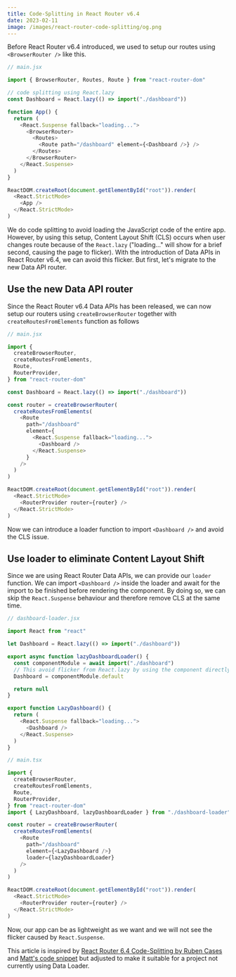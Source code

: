 ```yaml
---
title: Code-Splitting in React Router v6.4
date: 2023-02-11
image: /images/react-router-code-splitting/og.png
---
```


Before React Router v6.4 introduced, we used to setup our routes using `<BrowserRouter />` like this.

```javascript
// main.jsx

import { BrowserRouter, Routes, Route } from "react-router-dom"

// code splitting using React.lazy
const Dashboard = React.lazy(() => import("./dashboard"))

function App() {
  return (
    <React.Suspense fallback="loading...">
      <BrowserRouter>
        <Routes>
          <Route path="/dashboard" element={<Dashboard />} />
        </Routes>
      </BrowserRouter>
    </React.Suspense>
  )
}

ReactDOM.createRoot(document.getElementById("root")).render(
  <React.StrictMode>
    <App />
  </React.StrictMode>
)
```

We do code splitting to avoid loading the JavaScript code of the entire app. However, by using this setup, Content Layout Shift (CLS) occurs when user changes route because of the `React.lazy` ("loading..." will show for a brief second, causing the page to flicker). With the introduction of Data APIs in React Router v6.4, we can avoid this flicker. But first, let's migrate to the new Data API router.

## Use the new Data API router

Since the React Router v6.4 Data APIs has been released, we can now setup our routers using `createBrowserRouter` together with `createRoutesFromElements` function as follows

```javascript
// main.jsx

import {
  createBrowserRouter,
  createRoutesFromElements,
  Route,
  RouterProvider,
} from "react-router-dom"

const Dashboard = React.lazy(() => import("./dashboard"))

const router = createBrowserRouter(
  createRoutesFromElements(
    <Route
      path="/dashboard"
      element={
        <React.Suspense fallback="loading...">
          <Dashboard />
        </React.Suspense>
      }
    />
  )
)

ReactDOM.createRoot(document.getElementById("root")).render(
  <React.StrictMode>
    <RouterProvider router={router} />
  </React.StrictMode>
)
```

Now we can introduce a loader function to import `<Dashboard />` and avoid the CLS issue.

## Use loader to eliminate Content Layout Shift

Since we are using React Router Data APIs, we can provide our `loader` function. We can import `<Dashboard />` inside the loader and await for the import to be finished before rendering the component. By doing so, we can skip the `React.Suspense` behaviour and therefore remove CLS at the same time.

```javascript
// dashboard-loader.jsx

import React from "react"

let Dashboard = React.lazy(() => import("./dashboard"))

export async function lazyDashboardLoader() {
  const componentModule = await import("./dashboard")
  // This avoid flicker from React.lazy by using the component directly
  Dashboard = componentModule.default

  return null
}

export function LazyDashboard() {
  return (
    <React.Suspense fallback="loading...">
      <Dashboard />
    </React.Suspense>
  )
}
```

```javascript
// main.tsx

import {
  createBrowserRouter,
  createRoutesFromElements,
  Route,
  RouterProvider,
} from "react-router-dom"
import { LazyDashboard, lazyDashboardLoader } from "./dashboard-loader"

const router = createBrowserRouter(
  createRoutesFromElements(
    <Route
      path="/dashboard"
      element={<LazyDashboard />}
      loader={lazyDashboardLoader}
    />
  )
)

ReactDOM.createRoot(document.getElementById("root")).render(
  <React.StrictMode>
    <RouterProvider router={router} />
  </React.StrictMode>
)
```

Now, our app can be as lightweight as we want and we will not see the flicker caused by `React.Suspense`.

This article is inspired by [React Router 6.4 Code-Splitting by Ruben Cases](https://dev.to/infoxicator/data-routers-code-splitting-23no) and [Matt's code snippet](https://gist.github.com/brophdawg11/03a475e26922e09aa35ca8b5900a4fb4) but adjusted to make it suitable for a project not currently using Data Loader.
